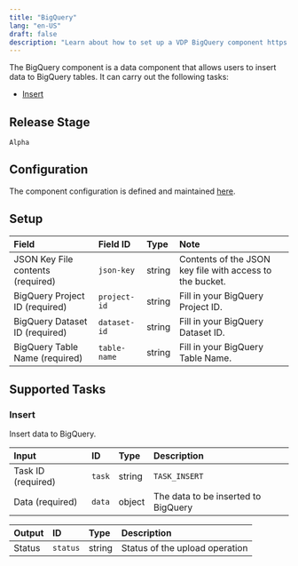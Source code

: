 ```yaml
---
title: "BigQuery"
lang: "en-US"
draft: false
description: "Learn about how to set up a VDP BigQuery component https://github.com/instill-ai/instill-core"
---
```


The BigQuery component is a data component that allows users to insert data to BigQuery tables.
It can carry out the following tasks:

- [Insert](#insert)

## Release Stage

`Alpha`

## Configuration

The component configuration is defined and maintained [here](https://github.com/instill-ai/component/blob/main/data/bigquery/v0/config/definition.json).

## Setup

| Field | Field ID | Type | Note |
| :--- | :--- | :--- | :--- |
| JSON Key File contents (required) | `json-key` | string | Contents of the JSON key file with access to the bucket. |
| BigQuery Project ID (required) | `project-id` | string | Fill in your BigQuery Project ID. |
| BigQuery Dataset ID (required) | `dataset-id` | string | Fill in your BigQuery Dataset ID. |
| BigQuery Table Name (required) | `table-name` | string | Fill in your BigQuery Table Name. |

## Supported Tasks

### Insert

Insert data to BigQuery.

| Input | ID | Type | Description |
| :--- | :--- | :--- | :--- |
| Task ID (required) | `task` | string | `TASK_INSERT` |
| Data (required) | `data` | object | The data to be inserted to BigQuery |

| Output | ID | Type | Description |
| :--- | :--- | :--- | :--- |
| Status | `status` | string | Status of the upload operation |
